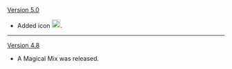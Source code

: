 {{Change History/Header}}
[[Version 5.0]]
* Added icon [[File:Icon Special Effect.png|20px]].
----
[[Version 4.8]]
* A Magical Mix was released.